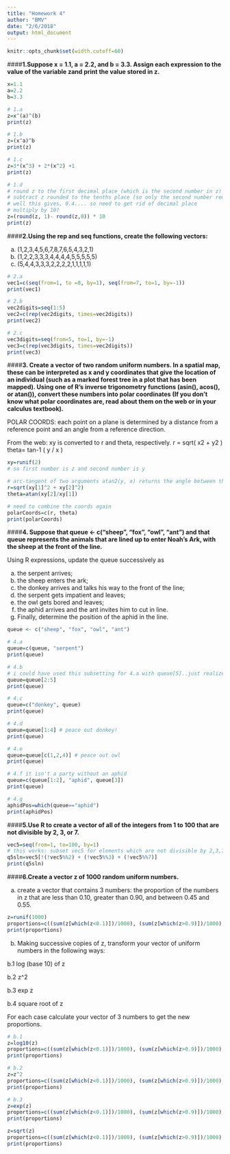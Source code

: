 ```yaml
---
title: "Homework 4"
author: "BMV"
date: "2/6/2018"
output: html_document
---
```


```r
knitr::opts_chunk$set(width.cutoff=60)
```

####**1.Suppose x = 1.1, a = 2.2, and b = 3.3. Assign each expression to the value of the variable zand print the value stored in z.**

```r
x=1.1
a=2.2
b=3.3

# 1.a
z=x^(a)^(b)
print(z)

# 1.b
z=(x^a)^b
print(z)

# 1.c
z=3*(x^3) + 2*(x^2) +1
print(z)

# 1.d
# round z to the first decimal place (which is the second number in z)
# subtract z rounded to the tenths place (so only the second number remains)
# well this gives, 0.4.... so need to get rid of decimal place
# multiply by 10?
z=(round(z, 1)- round(z,0)) * 10
print(z)
```

####**2.Using the rep and seq functions, create the following vectors:**

a. (1,2,3,4,5,6,7,8,7,6,5,4,3,2,1)
b. (1,2,2,3,3,3,4,4,4,4,5,5,5,5,5)
c. (5,4,4,3,3,3,2,2,2,2,1,1,1,1,1)

```r
# 2.a
vec1=c(seq(from=1, to =8, by=1), seq(from=7, to=1, by=-1))
print(vec1)

# 2.b
vec2digits=seq(1:5)
vec2=c(rep(vec2digits, times=vec2digits))
print(vec2)

# 2.c
vec3digits=seq(from=5, to=1, by=-1)
vec3=c(rep(vec3digits, times=vec2digits))
print(vec3)

```

####**3. Create a vector of two random uniform numbers. In a spatial map, these can be interpreted as x and y coordinates that give the location of an individual (such as a marked forest tree in a plot that has been mapped). Using one of R’s inverse trigonometry functions (asin(), acos(), or atan()), convert these numbers into polar coordinates (If you don’t know what polar coordinates are, read about them on the web or in your calculus textbook).**

POLAR COORDS: each point on a plane is determined by a distance from a reference point and an angle from a reference direction.

From the web: xy is converted to r and theta, respectively.
r = sqrt( x2 + y2 )
theta= tan-1 ( y / x )

```r
xy=runif(2)
# so first number is z and second number is y

# arc-tangent of two arguments atan2(y, x) returns the angle between the x-axis and the vector from the origin to (x, y)
r=sqrt(xy[1]^2 + xy[2]^2)
theta=atan(xy[2]/xy[1])

# need to combine the coords again
polarCoords=c(r, theta)
print(polarCoords)
```

####**4. Suppose that queue <- c("sheep", "fox", "owl", "ant") and that queue represents the animals that are lined up to enter Noah’s Ark, with the sheep at the front of the line. **

Using R expressions, update the queue successively as

a. the serpent arrives;
b. the sheep enters the ark;
c. the donkey arrives and talks his way to the front of the line;
d. the serpent gets impatient and leaves;
e. the owl gets bored and leaves;
f. the aphid arrives and the ant invites him to cut in line.
g. Finally, determine the position of the aphid in the line.

```r
queue <- c("sheep", "fox", "owl", "ant")

# 4.a
queue=c(queue, "serpent")
print(queue)

# 4.b
# i could have used this subsetting for 4.a with queue[5]..just realized.
queue=queue[2:5]
print(queue)

# 4.c
queue=c("donkey", queue)
print(queue)

# 4.d
queue=queue[1:4] # peace out donkey!
print(queue)

# 4.e
queue=queue[c(1,2,4)] # peace out owl
print(queue)

# 4.f it isn't a party without an aphid
queue=c(queue[1:2], "aphid", queue[3])
print(queue)

# 4.g
aphidPos=which(queue=="aphid")
print(aphidPos)
```



####**5.Use R to create a vector of all of the integers from 1 to 100 that are not divisible by 2, 3, or 7.**
```r
vec5=seq(from=1, to=100, by=1)
# this works: subset vec5 for elements which are not divisible by 2,3,7 separately, then concatenate them to one vector
q5sln=vec5[!(!vec5%%2) + (!vec5%%3) + (!vec5%%7)]
print(q5sln)
```

####**6.Create a vector z of 1000 random uniform numbers.** 

a. create a vector that contains 3 numbers: the proportion of the numbers in z that are less than 0.10, greater than 0.90, and between 0.45 and 0.55.

```r
z=runif(1000)
proportions=c((sum(z[which(z<0.1)])/1000), (sum(z[which(z>0.9)])/1000), (sum(z[which(z>0.45 & z<0.55)])/1000))
print(proportions)
```

b. Making successive copies of z, transform your vector of uniform numbers in the following ways:

b.1 log (base 10) of z

b.2 z^2

b.3 exp z

b.4 square root of z

For each case calculate your vector of 3 numbers to get the new proportions.

```r
# b.1
z=log10(z)
proportions=c((sum(z[which(z<0.1)])/1000), (sum(z[which(z>0.9)])/1000), (sum(z[which(z>0.45 & z<0.55)])/1000))
print(proportions)

# b.2
z=z^2
proportions=c((sum(z[which(z<0.1)])/1000), (sum(z[which(z>0.9)])/1000), (sum(z[which(z>0.45 & z<0.55)])/1000))
print(proportions)

# b.3
z=exp(z)
proportions=c((sum(z[which(z<0.1)])/1000), (sum(z[which(z>0.9)])/1000), (sum(z[which(z>0.45 & z<0.55)])/1000))
print(proportions)

z=sqrt(z)
proportions=c((sum(z[which(z<0.1)])/1000), (sum(z[which(z>0.9)])/1000), (sum(z[which(z>0.45 & z<0.55)])/1000))
print(proportions)

```

